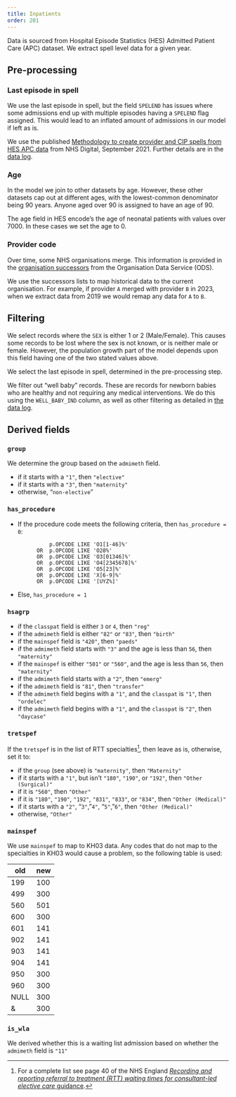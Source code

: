 ```yaml
---
title: Inpatients
order: 201
---
```


Data is sourced from Hospital Episode Statistics (HES) Admitted Patient Care (APC) dataset.
We extract spell level data for a given year.

## Pre-processing

### Last episode in spell

We use the last episode in spell, but the field `SPELEND` has issues where some admissions end up with multiple episodes
having a `SPELEND` flag assigned. This would lead to an inflated amount of admissions in our model if left as is.

We use the published [Methodology to create provider and CIP spells from HES APC data](https://files.digital.nhs.uk/B6/4A484B/Methodology%20to%20create%20provider%20and%20CIP%20spells%20from%20HES%20APC%20data%20v2.pdf) from NHS Digital, September 2021. Further details are in the [data log](data_log.qmd#last-episode-in-spell).

### Age

In the model we join to other datasets by age. However, these other datasets cap out at different ages, with the
lowest-common denominator being 90 years.
Anyone aged over 90 is assigned to have an age of 90.

The age field in HES encode's the age of neonatal patients with values over 7000.
In these cases we set the age to 0.

### Provider code

Over time, some NHS organisations merge.
This information is provided in the [organisation successors][ods_succ] from the Organisation Data Service (ODS).

[ods_succ]: https://digital.nhs.uk/services/organisation-data-service/export-data-files/csv-downloads/miscellaneous

We use the successors lists to map historical data to the current organisation.
For example, if provider `A` merged with provider `B` in 2023, when we extract data from 2019 we would remap any data
for `A` to `B`.

## Filtering

We select records where the `SEX` is either 1 or 2 (Male/Female). This causes some records to be lost where the sex is
not known, or is neither male or female. However, the population growth part of the model depends upon this field having
one of the two stated values above.

We select the last episode in spell, determined in the pre-processing step.

We filter out "well baby" records. These are records for newborn babies who are healthy and not requiring any medical interventions. We do this using the `WELL_BABY_IND` column, as well as other filtering as detailed in [the data log](/data_extraction/data_log.qmd#inpatients-2).

## Derived fields

### `group`

We determine the group based on the `admimeth` field.

- if it starts with a `"1"`, then `"elective"`
- if it starts with a `"3"`, then `"maternity"`
- otherwise, "`non-elective`"

### `has_procedure`

- If the procedure code meets the following criteria, then `has_procedure = 0`:

                p.OPCODE LIKE 'O1[1-46]%'
            OR  p.OPCODE LIKE 'O28%'
            OR  p.OPCODE LIKE 'O3[01346]%'
            OR  p.OPCODE LIKE 'O4[2345678]%'
            OR  p.OPCODE LIKE 'O5[23]%'
            OR  p.OPCODE LIKE 'X[6-9]%'
            OR  p.OPCODE LIKE '[UYZ%]'

- Else, `has_procedure = 1`

### `hsagrp`

- if the `classpat` field is either `3` or `4`, then `"reg"`
- if the `admimeth` field is either `"82"` or `"83"`, then `"birth"`
- if the `mainspef` field is `"420"`, then `"paeds"`
- if the `admimeth` field starts with `"3"` and the age is less than `56`, then `"maternity"`
- if the `mainspef` is either `"501"` or `"560"`, and the age is less than `56`, then `"maternity"`
- if the `admimeth` field starts with a `"2"`, then `"emerg"`
- if the `admimeth` field is `"81"`, then `"transfer"`
- if the `admimeth` field begins with a `"1"`, and the `classpat` is `"1"`, then `"ordelec"`
- if the `admimeth` field begins with a `"1"`, and the `classpat` is `"2"`, then `"daycase"`

### `tretspef`

If the `tretspef` is in the list of RTT specialties[^RTT], then leave as is, otherwise, set it to:

- if the `group` (see above) is `"maternity"`, then `"Maternity"`
- if it starts with a `"1"`, but isn't `"180"`, `"190"`, or `"192"`, then `"Other (Surgical)"`
- if it is `"560"`, then `"Other"`
- if it is `"180"`, `"190"`, `"192"`, `"831"`, `"833"`, or `"834"`, then `"Other (Medical)"`
- if it starts with a `"2"`, "`3"`, "`4"`, "`5"`, "`6"`, then `"Other (Medical)"`
- otherwise, `"Other"`

[^RTT]: For a complete list see page 40 of the NHS England [*Recording and reporting referral to treatment (RTT) waiting times for consultant-led elective care* guidance](https://www.england.nhs.uk/statistics/wp-content/uploads/sites/2/2023/10/20231020-Recording-and-Reporting-guidance-October-2023-Choice-Update-Final.pdf).

### `mainspef`

We use `mainspef` to map to KH03 data. Any codes that do not map to the specialties in KH03 would cause a problem, so
the following table is used:

| old  | new |
| ---- | --- |
| 199  | 100 |
| 499  | 300 |
| 560  | 501 |
| 600  | 300 |
| 601  | 141 |
| 902  | 141 |
| 903  | 141 |
| 904  | 141 |
| 950  | 300 |
| 960  | 300 |
| NULL | 300 |
| &    | 300 |

### `is_wla`

We derived whether this is a waiting list admission based on whether the `admimeth` field is `"11"`
